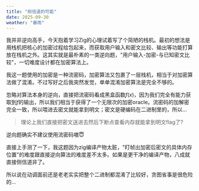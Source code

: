 ```yaml
---
title: "侧信道的可能"
date: 2025-09-30
weather: "暴雨"
---
```



我并非逆向高手，今天抱着学习Zig的心理试着写了个简陋的栈机。最初的想法是用栈机把核心的加密过程给包起来，而获取用户输入和密文比较、输出等功能打算放在栈机之外。这其实就是最朴素的一类逆向题，"用户输入-加密-与已知密文比较"，一切难度设计都在加密算法上。

我这一题使用的加密是一种流密码，加密算法又包裹了一层栈机，相当于对加密算法做了混淆。不过写好之后我突然发觉，单单混淆加密算法是完全不够的。

忽略对算法本身的逆向，直接把流密码看成黑盒函数$f(x)$，因为我们完全有能力获取到$f$的输出，所以我们相当于获得了一个无限次的加密oracle。流密码的加解密完全一致，所以喂进去密文就能拿到明文；密文是硬编码在二进制里的，所以...

> 理论上我们直接把密文送进去然后下断点查看内存就能拿到明文flag了?

<Spoiler>逆向题确实不建议使用流密码嗷😇</Spoiler>

直接上手测了一下，我这题因为zig编译产物太脏，"盯帧出加密后密文的具体内存位置"的难度跟直接逆向算法的难度差不太多。如果是更干净的编译产物，八成就直接侧信道非了。

所以说在动调面前还是老老实实把整个二进制都混淆了比较好，贪图省事是很危险的...


